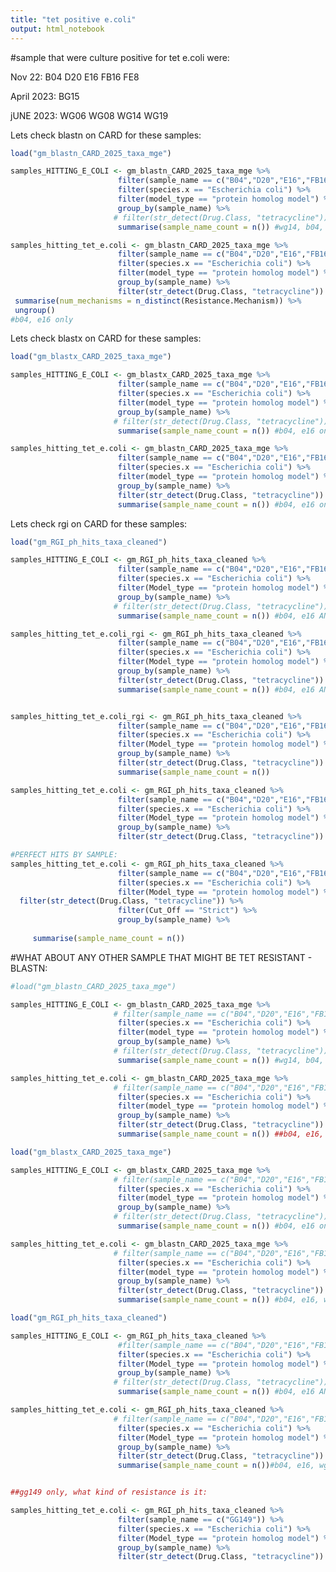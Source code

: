 ```yaml
---
title: "tet positive e.coli"
output: html_notebook
---
```


#sample that were culture positive for tet e.coli were:

Nov 22:
B04
D20
E16
FB16
FE8

April 2023:
BG15

jUNE 2023:
WG06
WG08
WG14
WG19

Lets check blastn on CARD for these samples:

```r
load("gm_blastn_CARD_2025_taxa_mge")

samples_HITTING_E_COLI <- gm_blastn_CARD_2025_taxa_mge %>%
                        filter(sample_name == c("B04","D20","E16","FB16","FE8","BG15", "WG06", "WG08", "WG14", "WG19")) %>%
                        filter(species.x == "Escherichia coli") %>%
                        filter(model_type == "protein homolog model") %>%
                        group_by(sample_name) %>%
                       # filter(str_detect(Drug.Class, "tetracycline")) %>%
                        summarise(sample_name_count = n()) #wg14, b04, e16 only

samples_hitting_tet_e.coli <- gm_blastn_CARD_2025_taxa_mge %>%
                        filter(sample_name == c("B04","D20","E16","FB16","FE8","BG15", "WG06", "WG08", "WG14", "WG19")) %>%
                        filter(species.x == "Escherichia coli") %>%
                        filter(model_type == "protein homolog model") %>%
                        group_by(sample_name) %>%
                        filter(str_detect(Drug.Class, "tetracycline")) %>%
 summarise(num_mechanisms = n_distinct(Resistance.Mechanism)) %>%
 ungroup()
#b04, e16 only

```

Lets check blastx on CARD for these samples:

```r
load("gm_blastx_CARD_2025_taxa_mge")

samples_HITTING_E_COLI <- gm_blastx_CARD_2025_taxa_mge %>%
                        filter(sample_name == c("B04","D20","E16","FB16","FE8","BG15", "WG06", "WG08", "WG14", "WG19")) %>%
                        filter(species.x == "Escherichia coli") %>%
                        filter(model_type == "protein homolog model") %>%
                        group_by(sample_name) %>%
                       # filter(str_detect(Drug.Class, "tetracycline")) %>%
                        summarise(sample_name_count = n()) #b04, e16 only

samples_hitting_tet_e.coli <- gm_blastn_CARD_2025_taxa_mge %>%
                        filter(sample_name == c("B04","D20","E16","FB16","FE8","BG15", "WG06", "WG08", "WG14", "WG19")) %>%
                        filter(species.x == "Escherichia coli") %>%
                        filter(model_type == "protein homolog model") %>%
                        group_by(sample_name) %>%
                        filter(str_detect(Drug.Class, "tetracycline")) %>%
                        summarise(sample_name_count = n()) #b04, e16 only

```

Lets check rgi on CARD for these samples:

```r
load("gm_RGI_ph_hits_taxa_cleaned") 

samples_HITTING_E_COLI <- gm_RGI_ph_hits_taxa_cleaned %>%
                        filter(sample_name == c("B04","D20","E16","FB16","FE8","BG15", "WG06", "WG08", "WG14", "WG19")) %>%
                        filter(species.x == "Escherichia coli") %>%
                        filter(Model_type == "protein homolog model") %>%
                        group_by(sample_name) %>%
                       # filter(str_detect(Drug.Class, "tetracycline")) %>%
                        summarise(sample_name_count = n()) #b04, e16 AND WG14 only

samples_hitting_tet_e.coli_rgi <- gm_RGI_ph_hits_taxa_cleaned %>%
                        filter(sample_name == c("B04","D20","E16","FB16","FE8","BG15", "WG06", "WG08", "WG14", "WG19")) %>%
                        filter(species.x == "Escherichia coli") %>%
                        filter(Model_type == "protein homolog model") %>%
                        group_by(sample_name) %>%
                        filter(str_detect(Drug.Class, "tetracycline")) %>%
                        summarise(sample_name_count = n()) #b04, e16 AND WG14 only


samples_hitting_tet_e.coli_rgi <- gm_RGI_ph_hits_taxa_cleaned %>%
                        filter(sample_name == c("B04","D20","E16","FB16","FE8","BG15", "WG06", "WG08", "WG14", "WG19")) %>%
                        filter(species.x == "Escherichia coli") %>%
                        filter(Model_type == "protein homolog model") %>%
                        group_by(sample_name) %>%
                        filter(str_detect(Drug.Class, "tetracycline")) %>%
                        summarise(sample_name_count = n())

samples_hitting_tet_e.coli <- gm_RGI_ph_hits_taxa_cleaned %>%
                        filter(sample_name == c("B04","D20","E16","FB16","FE8","BG15", "WG06", "WG08", "WG14", "WG19")) %>%
                        filter(species.x == "Escherichia coli") %>%
                        filter(Model_type == "protein homolog model") %>%
                        group_by(sample_name) %>%
                        filter(str_detect(Drug.Class, "tetracycline"))

#PERFECT HITS BY SAMPLE:
samples_hitting_tet_e.coli <- gm_RGI_ph_hits_taxa_cleaned %>%
                        filter(sample_name == c("B04","D20","E16","FB16","FE8","BG15", "WG06", "WG08", "WG14", "WG19")) %>%
                        filter(species.x == "Escherichia coli") %>%
                        filter(Model_type == "protein homolog model") %>%
  filter(str_detect(Drug.Class, "tetracycline")) %>%
                        filter(Cut_Off == "Strict") %>%
                        group_by(sample_name) %>%
                        
     summarise(sample_name_count = n())

```


























#WHAT ABOUT ANY OTHER SAMPLE THAT MIGHT BE TET RESISTANT - BLASTN:

```r
#load("gm_blastn_CARD_2025_taxa_mge")

samples_HITTING_E_COLI <- gm_blastn_CARD_2025_taxa_mge %>%
                       # filter(sample_name == c("B04","D20","E16","FB16","FE8","BG15", "WG06", "WG08", "WG14", "WG19")) %>%
                        filter(species.x == "Escherichia coli") %>%
                        filter(model_type == "protein homolog model") %>%
                        group_by(sample_name) %>%
                       # filter(str_detect(Drug.Class, "tetracycline")) %>%
                        summarise(sample_name_count = n()) #wg14, b04, e16 only

samples_hitting_tet_e.coli <- gm_blastn_CARD_2025_taxa_mge %>%
                       # filter(sample_name == c("B04","D20","E16","FB16","FE8","BG15", "WG06", "WG08", "WG14", "WG19")) %>%
                        filter(species.x == "Escherichia coli") %>%
                        filter(model_type == "protein homolog model") %>%
                        group_by(sample_name) %>%
                        filter(str_detect(Drug.Class, "tetracycline")) %>%
                        summarise(sample_name_count = n()) ##b04, e16, wg14, additional = fb1, fc2,gg149 additional samples fb1 and cg2 were not cultured for tet so no corresponding data. gg149 was neg for tet e.coli when cultured

```

```r
load("gm_blastx_CARD_2025_taxa_mge")

samples_HITTING_E_COLI <- gm_blastx_CARD_2025_taxa_mge %>%
                       # filter(sample_name == c("B04","D20","E16","FB16","FE8","BG15", "WG06", "WG08", "WG14", "WG19")) %>%
                        filter(species.x == "Escherichia coli") %>%
                        filter(model_type == "protein homolog model") %>%
                        group_by(sample_name) %>%
                       # filter(str_detect(Drug.Class, "tetracycline")) %>%
                        summarise(sample_name_count = n()) #b04, e16 only

samples_hitting_tet_e.coli <- gm_blastn_CARD_2025_taxa_mge %>%
                       # filter(sample_name == c("B04","D20","E16","FB16","FE8","BG15", "WG06", "WG08", "WG14", "WG19")) %>%
                        filter(species.x == "Escherichia coli") %>%
                        filter(model_type == "protein homolog model") %>%
                        group_by(sample_name) %>%
                        filter(str_detect(Drug.Class, "tetracycline")) %>%
                        summarise(sample_name_count = n()) #b04, e16, wg14, additional = fb1, fc2,gg149, additional samples fb1 and cg2 were not cultured for tet so no corresponding data. gg149 was neg for tet e.coli when cultured

```

```r
load("gm_RGI_ph_hits_taxa_cleaned") 

samples_HITTING_E_COLI <- gm_RGI_ph_hits_taxa_cleaned %>%
                        #filter(sample_name == c("B04","D20","E16","FB16","FE8","BG15", "WG06", "WG08", "WG14", "WG19")) %>%
                        filter(species.x == "Escherichia coli") %>%
                        filter(Model_type == "protein homolog model") %>%
                        group_by(sample_name) %>%
                       # filter(str_detect(Drug.Class, "tetracycline")) %>%
                        summarise(sample_name_count = n()) #b04, e16 AND WG14 only

samples_hitting_tet_e.coli <- gm_RGI_ph_hits_taxa_cleaned %>%
                       # filter(sample_name == c("B04","D20","E16","FB16","FE8","BG15", "WG06", "WG08", "WG14", "WG19")) %>%
                        filter(species.x == "Escherichia coli") %>%
                        filter(Model_type == "protein homolog model") %>%
                        group_by(sample_name) %>%
                        filter(str_detect(Drug.Class, "tetracycline")) %>%
                        summarise(sample_name_count = n())#b04, e16, wg14, additional = fb1, fc2,gg149, additional samples fb1 and cg2 were not cultured for tet so no corresponding data. gg149 was neg for tet e.coli when cultured


##gg149 only, what kind of resistance is it:

samples_hitting_tet_e.coli <- gm_RGI_ph_hits_taxa_cleaned %>%
                        filter(sample_name == c("GG149")) %>%
                        filter(species.x == "Escherichia coli") %>%
                        filter(Model_type == "protein homolog model") %>%
                        group_by(sample_name) %>%
                        filter(str_detect(Drug.Class, "tetracycline"))


```